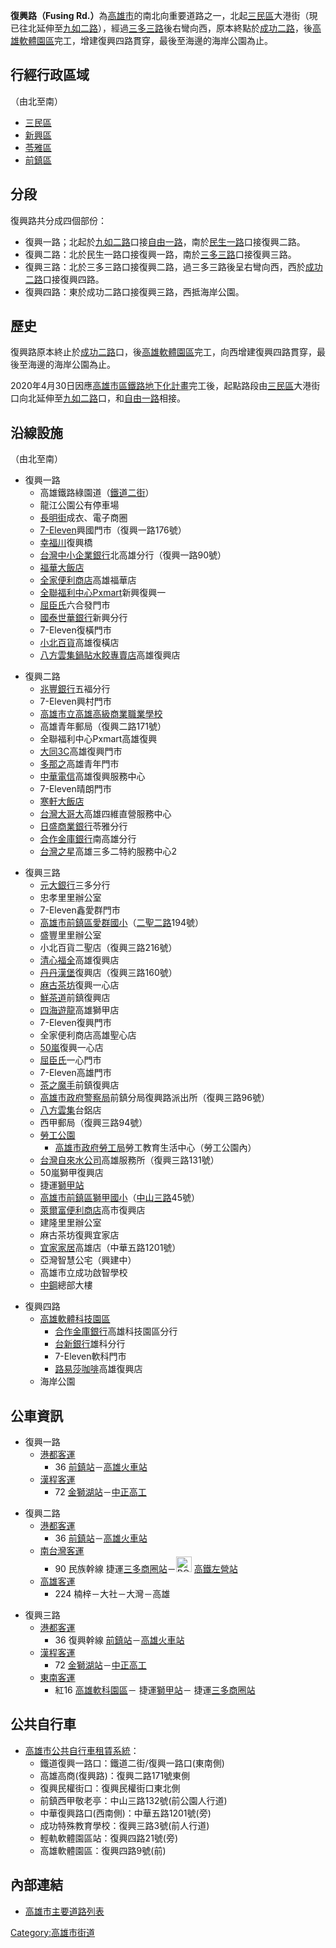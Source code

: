 {{Infobox Taiwan Road
|code =
|name = 復興路
|eng_name = Fusing Rd.
|left = [[自由路_(高雄市)|自由一路]]
|leftdirection = N
|right = 
|rightdirection =
|image =
|caption =
|image2 =
|caption2 = 
|level =
|length =
|section = 一路<small>（[[三民區|三民]]、[[新興區_(高雄市)|新興區]]）</small><br>二路<small>（[[新興區_(高雄市)|新興]]、[[苓雅區|苓雅區]]）</small><br>三路<small>（[[前鎮區|前鎮區]]）</small><br>四路<small>（[[前鎮區|前鎮區]]）</small>
|opened =
|speedhigh = 50km/h
|line = 
|start = [[九如二路|九如二路]]
|end = [[高雄軟體園區|高雄軟體園區]]海岸公園
|junction = [[建國路_(高雄市)|建國二路]]、[[八德路_(高雄市)|八德一路]]、[[七賢路|七賢一路]]、<br/>[[六合路_(高雄市)|六合一路]]、[[中正路_(高雄市)|中正三路]]、[[民生路_(高雄市)|民生一路]]、<br/>[[五福路_(高雄市)|五福二路]]、[[新田路|新田路]]、[[青年路_(高雄市)|青年一路]]、<br/>[[苓雅一路|苓雅一路]]、[[四維路_(高雄市)|四維三路]]、[[興中路_(高雄市)|興中一路]]、<br/>[[三多路_(高雄市)|三多三路]]、[[二聖二路|二聖二路]]、[[一心二路|一心二路]]、<br/>[[中山路_(高雄市區)|中山路]]、[[中華五路|中華五路]]、[[成功二路|成功二路]]
}}
'''復興路（Fusing Rd.）'''為[[高雄市|高雄市]]的南北向重要道路之一，北起[[三民區|三民區]]大港街（現已往北延伸至[[九如路_(高雄市)|九如二路]]），經過[[三多路_(高雄市)|三多三路]]後右彎向西，原本終點於[[成功路_(高雄市)|成功二路]]，後[[高雄軟體園區|高雄軟體園區]]完工，增建復興四路貫穿，最後至海邊的海岸公園為止。

== 行經行政區域 ==
（由北至南）
*[[三民區|三民區]]
*[[新興區_(高雄市)|新興區]]
*[[苓雅區|苓雅區]]
*[[前鎮區|前鎮區]]

== 分段 ==
復興路共分成四個部份：
*復興一路；北起於[[九如路_(高雄市)|九如二路]]口接[[自由路_(高雄市)|自由一路]]，南於[[民生路_(高雄市)|民生一路]]口接復興二路。
*復興二路：北於民生一路口接復興一路，南於[[三多路_(高雄市)|三多三路]]口接復興三路。
*復興三路：北於三多三路口接復興二路，過三多三路後呈右彎向西，西於[[成功路_(高雄市)|成功二路]]口接復興四路。
*復興四路：東於成功二路口接復興三路，西抵海岸公園。

== 歷史 ==
復興路原本終止於[[成功路_(高雄市)|成功二路]]口，後[[高雄軟體園區|高雄軟體園區]]完工，向西增建復興四路貫穿，最後至海邊的海岸公園為止。

2020年4月30日因應[[高雄市區鐵路地下化計畫|高雄市區鐵路地下化計畫]]完工後，起點路段由[[三民區|三民區]]大港街口向北延伸至[[九如二路|九如二路]]口，和[[自由路_(高雄市)|自由一路]]相接。

== 沿線設施 ==
（由北至南）
*復興一路
**高雄鐵路綠園道（[[鐵道街_(高雄市)|鐵道二街]]）
**龍江公園公有停車場
**[[長明街|長明街]]成衣、電子商圈
**[[統一超商|7-Eleven]]興國門市（復興一路176號）
**[[幸福川|幸福川]]復興橋
**[[臺灣中小企業銀行|台灣中小企業銀行]]北高雄分行（復興一路90號）
**[[福華大飯店|福華大飯店]]
**[[全家便利商店|全家便利商店]]高雄福華店
**[[全聯福利中心|全聯福利中心]]Pxmart新興復興一
**[[屈臣氏|屈臣氏]]六合發門市
**[[國泰世華銀行|國泰世華銀行]]新興分行
**7-Eleven復橫門市
**[[小北百貨|小北百貨]]高雄復橫店
**[[八方雲集鍋貼水餃專賣店|八方雲集鍋貼水餃專賣店]]高雄復興店

*復興二路
**[[兆豐銀行|兆豐銀行]]五褔分行
**7-Eleven興村門市
**[[高雄市立高雄高級商業職業學校|高雄市立高雄高級商業職業學校]]
**高雄青年郵局（復興二路171號）
**全聯福利中心Pxmart高雄復興
**[[大同3C|大同3C]]高雄復興門市
**[[多那之|多那之]]高雄青年門市
**[[中華電信|中華電信]]高雄復興服務中心
**7-Eleven晴朗門市
**[[寒軒國際大飯店|寒軒大飯店]]
**[[台灣大哥大|台灣大哥大]]高雄四維直營服務中心
**[[日盛商業銀行|日盛商業銀行]]苓雅分行
**[[合作金庫銀行|合作金庫銀行]]南高雄分行
**[[台灣之星|台灣之星]]高雄三多二特約服務中心2

*復興三路
**[[元大銀行|元大銀行]]三多分行
**忠孝里里辦公室
**7-Eleven鑫愛群門市
**[https://web.archive.org/web/20190921202448/http://www.acps.kh.edu.tw/ 高雄市前鎮區愛群國小]（[[二聖路|二聖二路]]194號）
**盛豐里里辦公室
**小北百貨二聖店（復興三路216號）
**[[清心福全|清心福全]]高雄復興店
**[[丹丹漢堡|丹丹漢堡]]復興店（復興三路160號）
**[[麻古茶坊|麻古茶坊]]復興一心店
**[[鮮茶道|鮮茶道]]前鎮復興店
**[[四海遊龍|四海遊龍]]高雄獅甲店
**7-Eleven復興門市
**全家便利商店高雄聖心店
**[[50嵐|50嵐]]復興一心店
**[[屈臣氏|屈臣氏]]一心門市
**7-Eleven高雄門市
**[[茶之魔手|茶之魔手]]前鎮復興店
**[[高雄市政府警察局|高雄市政府警察局]]前鎮分局復興路派出所（復興三路96號）
**[[八方雲集|八方雲集]]台鋁店
**西甲郵局（復興三路94號）
**[[勞工公園|勞工公園]]
***[[高雄市政府|高雄市政府]][[高雄市政府勞工局|勞工局]]勞工教育生活中心（勞工公園內）
**[[台灣自來水公司|台灣自來水公司]]高雄服務所（復興三路131號）
**50嵐獅甲復興店
**<!-- 注释出：[[File:Kaohsiung_Metro_Logo(Logo_Only).svg|23px]] -->捷運[[獅甲站|獅甲站]]
**[https://web.archive.org/web/20190831191434/http://www.sjiaps.kh.edu.tw/ 高雄市前鎮區獅甲國小]（[[中山路_(高雄市區)|中山三路]]45號）
**[[萊爾富便利商店|萊爾富便利商店]]高市復興店
**建隆里里辦公室
**麻古茶坊復興宜家店
**[[宜家家居|宜家家居]]高雄店（中華五路1201號）
**亞灣智慧公宅（興建中）
**高雄市立成功啟智學校
**[[中鋼|中鋼]]總部大樓

*復興四路
**[[高雄軟體科技園區|高雄軟體科技園區]]
***[[合作金庫銀行|合作金庫銀行]]高雄科技園區分行
***[[台新銀行|台新銀行]]雄科分行
***7-Eleven軟科門市
***[[路易莎咖啡|路易莎咖啡]]高雄復興店
**海岸公園

== 公車資訊 ==
*復興一路
**[[港都客運|港都客運]]
***36 [[前鎮站|前鎮站]]－[[高雄車站|高雄火車站]]
**[[漢程客運|漢程客運]]
***72 [[金獅湖站|金獅湖站]]－[[高雄市立中正高級工業職業學校|中正高工]]

*復興二路
**[[港都客運|港都客運]]
***36 [[前鎮站|前鎮站]]－[[高雄車站|高雄火車站]]
**[[南台灣客運|南台灣客運]]
***90 民族幹線 <!-- 注释出：[[File:Kaohsiung_Metro_Logo(Logo_Only).svg|25px]] -->捷運[[三多商圈站|三多商圈站]]－[[File:ROC_Taiwan_Railways_Administration_Logo.svg|25px]]<!-- 注释出：[[File:Kaohsiung_Metro_Logo(Logo_Only).svg|25px]] --><!-- 注释出：[[File:THSR_no_text.svg|32px]] -->[[新左營車站|高鐵左營站]]
**[[高雄客運|高雄客運]] 
***224 楠梓－大社－大灣－高雄

*復興三路
**[[港都客運|港都客運]]
***36 復興幹線 [[前鎮站|前鎮站]]－[[高雄車站|高雄火車站]]
**[[漢程客運|漢程客運]]
***72 [[金獅湖站|金獅湖站]]－[[高雄市立中正高級工業職業學校|中正高工]]
**[[東南客運|東南客運]]
***紅16 [[高雄軟體科技園區|高雄軟科園區]]－<!-- 注释出：[[File:Kaohsiung_Metro_Logo(Logo_Only).svg|25px]] -->捷運[[獅甲站|獅甲站]]－<!-- 注释出：[[File:Kaohsiung_Metro_Logo(Logo_Only).svg|25px]] -->捷運[[三多商圈站|三多商圈站]]

== 公共自行車 ==
* [[高雄市公共自行車租賃系統|高雄市公共自行車租賃系統]]：
** 鐵道復興一路口：鐵道二街/復興一路口(東南側)
** 高雄高商(復興路)：復興二路171號東側
** 復興民權街口：復興民權街口東北側
** 前鎮西甲敬老亭：中山三路132號(前公園人行道)
** 中華復興路口(西南側)：中華五路1201號(旁)
** 成功特殊教育學校：復興三路3號(前人行道)
** 輕軌軟體園區站：復興四路21號(旁)
** 高雄軟體園區：復興四路9號(前)

== 內部連結 ==
*[[高雄市主要道路列表|高雄市主要道路列表]]

{{高雄市重要道路}}
[[Category:高雄市街道|Category:高雄市街道]]